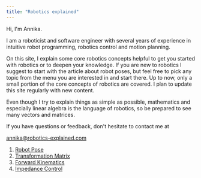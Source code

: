 ```yaml
---
title: "Robotics explained"
---
```


Hi, I'm Annika.

I am a roboticist and software engineer with several years of experience in intuitive robot programming, robotics control and motion planning.

On this site, I explain some core robotics concepts helpful to get you started with robotics or to deepen your knowledge. If you are new to robotics I suggest to start with the article about robot poses, but feel free to pick any topic from the menu you are interested in and start there. Up to now, only a small portion of the core concepts of robotics are covered. I plan to update this site regularly with new content.

Even though I try to explain things as simple as possible, mathematics and especially linear algebra is the language of robotics, so be prepared to see many vectors and matrices.

If you have questions or feedback, don't hesitate to contact me at

<annika@robotics-explained.com>

1. [Robot Pose](/robotposes)
2. [Transformation Matrix](/transformation)
3. [Forward Kinematics](/forwardkinematics)
4. [Impedance Control](/impedancecontrol)